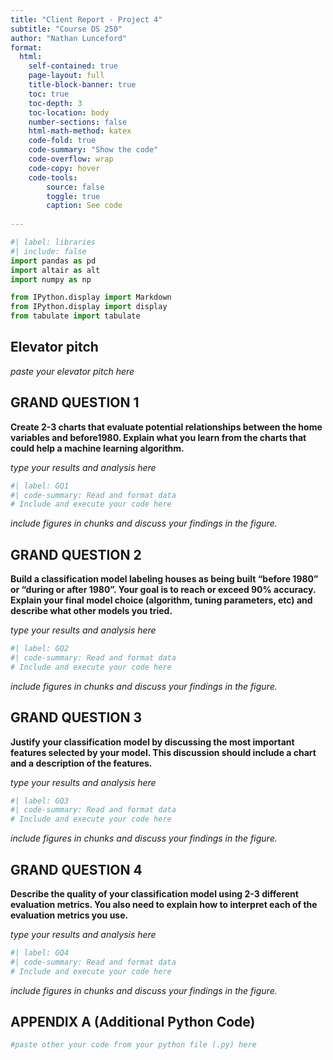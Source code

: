 ```yaml
---
title: "Client Report - Project 4"
subtitle: "Course DS 250"
author: "Nathan Lunceford"
format:
  html:
    self-contained: true
    page-layout: full
    title-block-banner: true
    toc: true
    toc-depth: 3
    toc-location: body
    number-sections: false
    html-math-method: katex
    code-fold: true
    code-summary: "Show the code"
    code-overflow: wrap
    code-copy: hover
    code-tools:
        source: false
        toggle: true
        caption: See code
    
---
```


```python
#| label: libraries
#| include: false
import pandas as pd
import altair as alt
import numpy as np

from IPython.display import Markdown
from IPython.display import display
from tabulate import tabulate
```


## Elevator pitch

_paste your elevator pitch here_


## GRAND QUESTION 1

__Create 2-3 charts that evaluate potential relationships between the home variables and before1980. Explain what you learn from the charts that could help a machine learning algorithm.__

_type your results and analysis here_

```python
#| label: GQ1
#| code-summary: Read and format data
# Include and execute your code here


```

_include figures in chunks and discuss your findings in the figure._



## GRAND QUESTION 2

__Build a classification model labeling houses as being built “before 1980” or “during or after 1980”. Your goal is to reach or exceed 90% accuracy. Explain your final model choice (algorithm, tuning parameters, etc) and describe what other models you tried.__

_type your results and analysis here_

```python
#| label: GQ2
#| code-summary: Read and format data
# Include and execute your code here


```

_include figures in chunks and discuss your findings in the figure._



## GRAND QUESTION 3

__Justify your classification model by discussing the most important features selected by your model. This discussion should include a chart and a description of the features.__

_type your results and analysis here_

```python
#| label: GQ3
#| code-summary: Read and format data
# Include and execute your code here


```

_include figures in chunks and discuss your findings in the figure._



## GRAND QUESTION 4

__Describe the quality of your classification model using 2-3 different evaluation metrics. You also need to explain how to interpret each of the evaluation metrics you use.__

_type your results and analysis here_

```python
#| label: GQ4
#| code-summary: Read and format data
# Include and execute your code here


```

_include figures in chunks and discuss your findings in the figure._

## APPENDIX A (Additional Python Code)

```python
#paste other your code from your python file (.py) here
```
